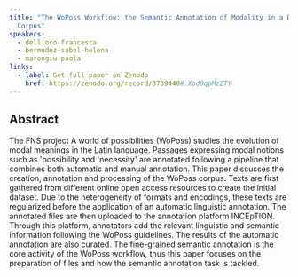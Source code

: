 ```yaml
---
title: "The WoPoss Workflow: the Semantic Annotation of Modality in a Diachronic
  Corpus"
speakers:
  - dell'oro-francesca
  - bermúdez-sabel-helena
  - marongiu-paola
links:
  - label: Get full paper on Zenodo
    href: https://zenodo.org/record/3739440#.Xod0qpMzZTY
---
```

## Abstract

The FNS project A world of possibilities (WoPoss) studies the evolution of modal meanings in the Latin language. Passages expressing modal notions such as 'possibility and 'necessity' are annotated following a pipeline that combines both automatic and manual annotation. This paper discusses the creation, annotation and processing of the WoPoss corpus. Texts are first gathered from different online open access resources to create the initial dataset. Due to the heterogeneity of formats and encodings, these texts are regularized before the application of an automatic linguistic annotation. The annotated files are then uploaded to the annotation platform INCEpTION. Through this platform, annotators add the relevant linguistic and semantic information following the WoPoss guidelines. The results of the automatic annotation are also curated. The fine-grained semantic annotation is the core activity of the WoPoss workflow, thus this paper focuses on the preparation of files and how the semantic annotation task is tackled.
